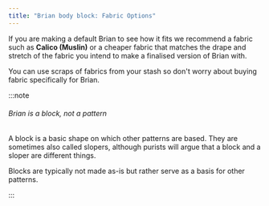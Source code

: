 ```yaml
---
title: "Brian body block: Fabric Options"
---
```


If you are making a default Brian to see how it fits we recommend a fabric such as **Calico (Muslin)** or a cheaper fabric that matches the drape and stretch of the fabric you intend to make a finalised version of Brian with.

You can use scraps of fabrics from your stash so don't worry about buying fabric specifically for Brian.

:::note


###### Brian is a block, not a pattern

A block is a basic shape on which other patterns are based.
They are sometimes also called slopers, although purists will argue that a block and a sloper are different things.

Blocks are typically not made as-is but rather serve as a basis for other patterns.

:::
